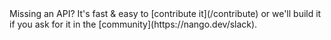 <Tip>
    Missing an API? It's fast & easy to [contribute it](/contribute) or we'll build it if you ask for
    it in the [community](https://nango.dev/slack).
</Tip>

<CardGroup cols={4}>
    <Card title="BoldSign" href="/integrations/all/boldsign" color="#68a063" />
    <Card title="DocuSign" href="/integrations/all/docusign" color="#68a063" />
    <Card title="PandaDoc" href="/integrations/all/pandadoc" color="#68a063" />
</CardGroup>
